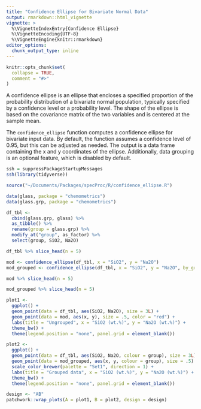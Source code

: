 ```yaml
---
title: "Confidence Ellipse for Bivariate Normal Data"
output: rmarkdown::html_vignette
vignette: >
  %\VignetteIndexEntry{Confidence Ellipse}
  %\VignetteEncoding{UTF-8}
  %\VignetteEngine{knitr::rmarkdown}
editor_options: 
  chunk_output_type: inline
---
```


```r
knitr::opts_chunk$set(
  collapse = TRUE,
  comment = "#>"
)
```

A confidence ellipse is an ellipse that encloses a specified proportion of the probability distribution of a bivariate normal population, typically specified by a confidence level or a probability level. The shape of the ellipse is based on the covariance matrix of the two variables and is centered at the sample mean. 

The `confidence_ellipse` function computes a confidence ellipse for bivariate input data. By default, the function assumes a confidence level of 0.95, but this can be adjusted as needed. The output is a data frame containing the x and y coordinates of the ellipse. Additionally, data grouping is an optional feature, which is disabled by default.

```r
ssh = suppressPackageStartupMessages
ssh(library(tidyverse))
```

```r
source("~/Documents/Packages/specProc/R/confidence_ellipse.R")
```

```r
data(glass, package = "chemometrics")
data(glass.grp, package = "chemometrics")
```

```r
df_tbl <-
  cbind(glass.grp, glass) %>%
  as_tibble() %>%
  rename(group = glass.grp) %>%
  modify_at("group", as_factor) %>% 
  select(group, SiO2, Na2O)
```

```r
df_tbl %>% slice_head(n = 5)
```

```r
mod <- confidence_ellipse(df_tbl, x = "SiO2", y = "Na2O")
mod_grouped <- confidence_ellipse(df_tbl, x = "SiO2", y = "Na2O", by_group = TRUE)
```

```r
mod %>% slice_head(n = 5)
```

```r
mod_grouped %>% slice_head(n = 5)
```

```r
plot1 <- 
  ggplot() +
  geom_point(data = df_tbl, aes(SiO2, Na2O), size = 3L) +
  geom_point(data = mod, aes(x, y), size = .5, color = "red") +
  labs(title = "Ungrouped", x = "SiO2 (wt.%)", y = "Na2O (wt.%)") +
  theme_bw() +
  theme(legend.position = "none", panel.grid = element_blank())
```

```r
plot2 <- 
  ggplot() +
  geom_point(data = df_tbl, aes(SiO2, Na2O, colour = group), size = 3L) +
  geom_point(data = mod_grouped, aes(x, y, colour = group), size = .5) +
  scale_color_brewer(palette = "Set1", direction = 1) +
  labs(title = "Grouped data", x = "SiO2 (wt.%)", y = "Na2O (wt.%)") +
  theme_bw() +
  theme(legend.position = "none", panel.grid = element_blank())
```

```r
design <- "AB"
patchwork::wrap_plots(A = plot1, B = plot2, design = design)
```

